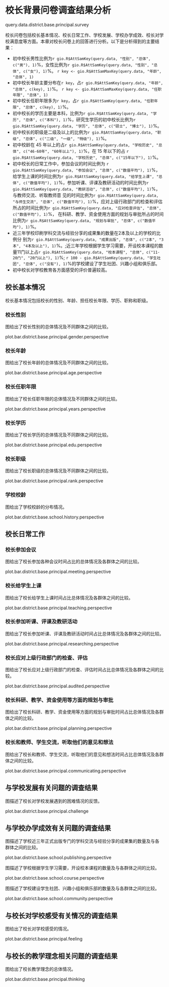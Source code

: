 <!--  chapter  -->

\mytext

# 校长背景问卷调查结果分析

query.data.district.base.principal.survey

校长问卷包括校长基本情况、校长日常工作、学校发展、学校办学成效、校长对学校满意度等方面。本章对校长问卷上的回答进行分析。以下是分析得到的主要结果：

- 初中校长男性比例为`r gio.R$AttSamKey(query.data, "性别", "总体", c("男"), 1)`%，女性比例为`r gio.R$AttSamKey(query.data, "性别", "总体", c("女"), 1)`%。
`r key <- gio.R$AttSamMaxKey(query.data, "年龄", "总体", 1)`
- 初中校长年龄主要分布在`r key`，占`r gio.R$AttSamKey(query.data, "年龄", "总体", c(key), 1)`%。
`r key <- gio.R$AttSamMaxKey(query.data, "任职年限", "总体", 1)`
- 初中校长任职年限多为`r key`，占`r gio.R$AttSamKey(query.data, "任职年限", "总体", c(key), 1)`%。
- 初中校长的学历主要是本科，比例为`r gio.R$AttSamKey(query.data, "学历", "总体", c("本科"), 1)`%，研究生学历的初中校长比例为`r gio.R$AttSamKey(query.data, "学历", "总体", c("硕士", "博士"), 1)`%。
- 初中校长的职级是二级及以上的比例为`r gio.R$AttSamKey(query.data, "职级", "总体", c("二级", "一级", "特级"), 1)`%。
- 初中校龄在 45 年以上的占`r gio.R$AttSamKey(query.data, "学校历史", "总体", c("46-60年", "60年以上"), 1)`%，在 15 年以下的占 `r gio.R$AttSamKey(query.data, "学校历史", "总体", c("15年以下"), 1)`%。
- 初中校长的日常工作中，参加会议的时间比例为 `r gio.R$AttSamKey(query.data, "参加会议", "总体", c("数值平均"), 1)`%，给学生上课的时间比例为`r gio.R$AttSamKey(query.data, "给学生上课", "总体", c("数值平均"), 1)`%，参加听课、评课及教研活动的时间比例为`r gio.R$AttSamKey(query.data, "教研活动", "总体", c("数值平均"), 1)`%，与教师交流、听取教师意 见的时间比例为`r gio.R$AttSamKey(query.data, "与师生交流", "总体", c("数值平均"), 1)`%，应对上级行政部门的检查和评估所占的时间比例为`r gio.R$AttSamKey(query.data, "应对检查评估", "总体", c("数值平均"), 1)`%， 在科研、教学、资金使用方面的规划与审批所占的时间比例为`r gio.R$AttSamKey(query.data, "规划与审批", "总体", c("数值平均"), 1)`%。
- 近三年学校印刷学科交流与经验分享的成果集的数量在2本及以上的学校的比例分 别为`r gio.R$AttSamKey(query.data, "成果出版", "总体", c("2本", "3本", "4本及以上"), 1)`%。;近三年学校根据学生学习需要，开设校本课程的数量11门以上占`r gio.R$AttSamKey(query.data, "校本课程", "总体", c("11-20门", "20门以上"), 1)`%; `r 100 - gio.R$AttSamKey(query.data, "学生社团", "总体", c("没有"), 1)`%的学校建设了学生社团、兴趣小组和俱乐部。
- 初中校长对学校教育各方面感受的评价普遍较高。

## 校长基本情况

校长基本情况包括校长的性别、年龄、担任校长年限、学历、职称和职级。

### 校长性别

图\ref{fig: `r gio.R$GetPlotTitle("plot.bar.district.base.principal.gender.perspective")`}给出了校长性别的总体情况及不同群体之间的比较。

plot.bar.district.base.principal.gender.perspective

### 校长年龄

图\ref{fig: `r gio.R$GetPlotTitle("plot.bar.district.base.principal.age.perspective")`}给出了校长年龄的总体情况及不同群体之间的比较。

plot.bar.district.base.principal.age.perspective

### 校长任职年限

图\ref{fig: `r gio.R$GetPlotTitle("plot.bar.district.base.principal.years.perspective")`}给出了校长任职年限的总体情况及不同群体之间的比较。

plot.bar.district.base.principal.years.perspective


### 校长学历

图\ref{fig: `r gio.R$GetPlotTitle("plot.bar.district.base.principal.edu.perspective")`}给出了校长学历的总体情况及不同群体之间的比较。

plot.bar.district.base.principal.edu.perspective


### 校长职级

图\ref{fig: `r gio.R$GetPlotTitle("plot.bar.district.base.principal.rank.perspective")`}给出了校长职级的总体情况及不同群体之间的比较。

plot.bar.district.base.principal.rank.perspective

### 学校校龄

图\ref{fig: `r gio.R$GetPlotTitle("plot.bar.district.base.school.history.perspective")`}给出了学校校龄的分布情况。

plot.bar.district.base.school.history.perspective

## 校长日常工作

### 校长参加会议

图\ref{fig: `r gio.R$GetPlotTitle("plot.bar.district.base.principal.meeting.perspective")`}给出了校长参加各种会议时间占比的总体情况及各群体之间的比较。

plot.bar.district.base.principal.meeting.perspective

### 校长给学生上课

图\ref{fig: `r gio.R$GetPlotTitle("plot.bar.district.base.principal.teaching.perspective")`}给出了校长给学生上课时间占比总体情况及各群体之间的比较。

plot.bar.district.base.principal.teaching.perspective

### 校长参加听课、评课及教研活动

图\ref{fig: `r gio.R$GetPlotTitle("plot.bar.district.base.principal.researching.perspective")`}给出了校长参加听课、评课及教研活动时间占比总体情况及各群体之间的比较。

plot.bar.district.base.principal.researching.perspective

### 校长应对上级行政部门的检查、评估

图\ref{fig: `r gio.R$GetPlotTitle("plot.bar.district.base.principal.audited.perspective")`}给出了校长应对上级行政部门的检查、评估时间占比总体情况及各群体之间的比较。

plot.bar.district.base.principal.audited.perspective

### 校长科研、教学、资金使用等方面的规划与审批

图\ref{fig: `r gio.R$GetPlotTitle("plot.bar.district.base.principal.planning.perspective")`}给出了校长科研、教学、资金使用等方面的规划与审批时间占比总体情况及各群体之间的比较。

plot.bar.district.base.principal.planning.perspective

### 校长和教师、学生交流，听取他们的意见和想法

图\ref{fig: `r gio.R$GetPlotTitle("plot.bar.district.base.principal.communicating.perspective")`}给出了校长和教师、学生交流，听取他们的意见和想法时间占比总体情况及各群体之间的比较。

plot.bar.district.base.principal.communicating.perspective

## 与学校发展有关问题的调查结果

图\ref{fig: `r gio.R$GetPlotTitle("plot.bar.district.base.principal.communicating.perspective")`}描述了校长对学校发展遇到的困难情况的反馈。

plot.bar.district.base.principal.challenge

## 与学校办学成效有关问题的调查结果

图\ref{fig: `r gio.R$GetPlotTitle("plot.bar.district.base.school.publishing.perspective")`}描述了学校近三年正式出版专门的学科交流与经验分享的成果集的数量及与各 群体之间的比较。

plot.bar.district.base.school.publishing.perspective

图\ref{fig: `r gio.R$GetPlotTitle("plot.bar.district.base.school.course.perspective")`}描述了学校根据学生学习需要，开设校本课程的数量及与各群体之间的比较。

plot.bar.district.base.school.course.perspective

图\ref{fig: `r gio.R$GetPlotTitle("plot.bar.district.base.school.community.perspective")`}描述了学校建设学生社团、兴趣小组和俱乐部的数量及与各群体之间的比较。

plot.bar.district.base.school.community.perspective


## 与校长对学校感受有关情况的调查结果

图\ref{fig: `r gio.R$GetPlotTitle("plot.bar.district.base.principal.feeling")`}给出了校长对学校感受的情况。

plot.bar.district.base.principal.feeling

## 与校长的教学理念相关问题的调查结果

图\ref{fig: `r gio.R$GetPlotTitle("plot.bar.district.base.principal.thinking")`}给出了校长教学理念的总体情况。

plot.bar.district.base.principal.thinking

\clearpage

<!--  end of chapter -->
